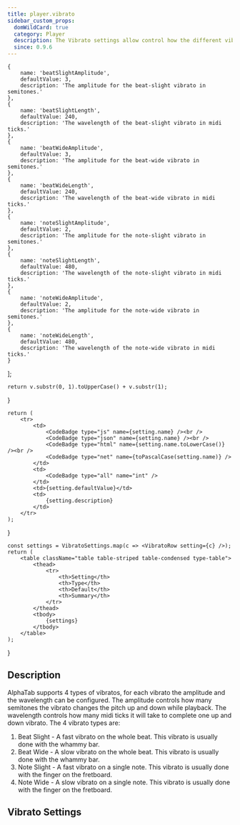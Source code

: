 ```yaml
---
title: player.vibrato
sidebar_custom_props:
  domWildCard: true
  category: Player
  description: The Vibrato settings allow control how the different vibrato types are generated for audio. 
  since: 0.9.6
---
```


<SinceBadge since="0.9.6" />


    {
        name: 'beatSlightAmplitude',
        defaultValue: 3,
        description: 'The amplitude for the beat-slight vibrato in semitones.'
    },
    {
        name: 'beatSlightLength',
        defaultValue: 240,
        description: 'The wavelength of the beat-slight vibrato in midi ticks.'
    },
    {
        name: 'beatWideAmplitude',
        defaultValue: 3,
        description: 'The amplitude for the beat-wide vibrato in semitones.'
    },
    {
        name: 'beatWideLength',
        defaultValue: 240,
        description: 'The wavelength of the beat-wide vibrato in midi ticks.'
    },
    {
        name: 'noteSlightAmplitude',
        defaultValue: 2,
        description: 'The amplitude for the note-slight vibrato in semitones.'
    },
    {
        name: 'noteSlightLength',
        defaultValue: 480,
        description: 'The wavelength of the note-slight vibrato in midi ticks.'
    },
    {
        name: 'noteWideAmplitude',
        defaultValue: 2,
        description: 'The amplitude for the note-wide vibrato in semitones.'
    },
    {
        name: 'noteWideLength',
        defaultValue: 480,
        description: 'The wavelength of the note-wide vibrato in midi ticks.'
    }
];

    return v.substr(0, 1).toUpperCase() + v.substr(1);
}

    return (
        <tr>
            <td>
                <CodeBadge type="js" name={setting.name} /><br />
                <CodeBadge type="json" name={setting.name} /><br />
                <CodeBadge type="html" name={setting.name.toLowerCase()} /><br />
                <CodeBadge type="net" name={toPascalCase(setting.name)} />
            </td>
            <td>
                <CodeBadge type="all" name="int" />
            </td>
            <td>{setting.defaultValue}</td>
            <td>
                {setting.description}
            </td>
        </tr>
    );
}

    const settings = VibratoSettings.map(c => <VibratoRow setting={c} />);
    return (
        <table className="table table-striped table-condensed type-table">
            <thead>
                <tr>
                    <th>Setting</th>
                    <th>Type</th>
                    <th>Default</th>
                    <th>Summary</th>
                </tr>
            </thead>    
            <tbody> 
                {settings}
            </tbody>
        </table>
    );
}


## Description

AlphaTab supports 4 types of vibratos, for each vibrato the amplitude and the wavelength can be configured. The amplitude controls how many semitones
the vibrato changes the pitch up and down while playback. The wavelength controls how many midi ticks it will take to complete one up and down vibrato.
The 4 vibrato types are: 

1. Beat Slight - A fast vibrato on the whole beat. This vibrato is usually done with the whammy bar.
2. Beat Wide - A slow vibrato on the whole beat. This vibrato is usually done with the whammy bar.
3. Note Slight - A fast vibrato on a single note. This vibrato is usually done with the finger on the fretboard.
4. Note Wide - A slow vibrato on a single note. This vibrato is usually done with the finger on the fretboard.

## Vibrato Settings

<VibratoTable />